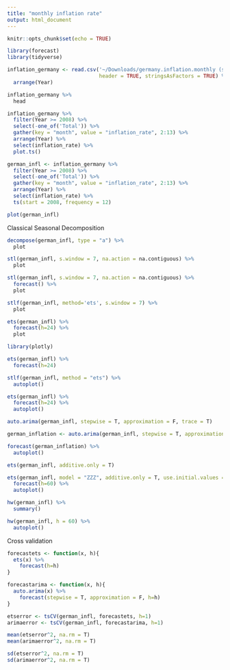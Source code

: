 ```yaml
---
title: "monthly inflation rate"
output: html_document
---
```


```r
knitr::opts_chunk$set(echo = TRUE)
```


```r
library(forecast)
library(tidyverse)
```

```r
inflation_germany <- read.csv('~/Downloads/germany.inflation.monthly (statbureau.org).csv', 
                              header = TRUE, stringsAsFactors = TRUE) %>%
  arrange(Year)
```

```r
inflation_germany %>%
  head
```
```r
inflation_germany %>%
  filter(Year >= 2008) %>%
  select(-one_of('Total')) %>%
  gather(key = "month", value = "inflation_rate", 2:13) %>%
  arrange(Year) %>%
  select(inflation_rate) %>%
  plot.ts()
```

```r
german_infl <- inflation_germany %>%
  filter(Year >= 2008) %>%
  select(-one_of('Total')) %>%
  gather(key = "month", value = "inflation_rate", 2:13) %>%
  arrange(Year) %>%
  select(inflation_rate) %>%
  ts(start = 2008, frequency = 12)
```


```r
plot(german_infl)
```

Classical Seasonal Decomposition 

```r
decompose(german_infl, type = "a") %>%
  plot
```

```r
stl(german_infl, s.window = 7, na.action = na.contiguous) %>%
  plot
```


```r
stl(german_infl, s.window = 7, na.action = na.contiguous) %>%
  forecast() %>%
  plot

stlf(german_infl, method='ets', s.window = 7) %>%
  plot
```

```r
ets(german_infl) %>%
  forecast(h=24) %>%
  plot
```

```r
library(plotly)
```
```r
ets(german_infl) %>%
  forecast(h=24)
```


```r
stlf(german_infl, method = "ets") %>%
  autoplot()

ets(german_infl) %>%
  forecast(h=24) %>%
  autoplot()
```


```r
auto.arima(german_infl, stepwise = T, approximation = F, trace = T)
```
```r
german_inflation <- auto.arima(german_infl, stepwise = T, approximation = F, trace = T)

forecast(german_inflation) %>%
  autoplot()
```


```r
ets(german_infl, additive.only = T)
```


```r
ets(german_infl, model = "ZZZ", additive.only = T, use.initial.values = F) %>%
  forecast(h=60) %>%
  autoplot()
```

```r
hw(german_infl) %>%
  summary()
```


```r
hw(german_infl, h = 60) %>%
  autoplot()
```

Cross validation

```r
forecastets <- function(x, h){
  ets(x) %>%
    forecast(h=h)
}

forecastarima <- function(x, h){
  auto.arima(x) %>%
    forecast(stepwise = T, approximation = F, h=h)
}
```


```r
etserror <- tsCV(german_infl, forecastets, h=1)
arimaerror <- tsCV(german_infl, forecastarima, h=1)
```

```r
mean(etserror^2, na.rm = T)
mean(arimaerror^2, na.rm = T)
```


```r
sd(etserror^2, na.rm = T)
sd(arimaerror^2, na.rm = T)
```

